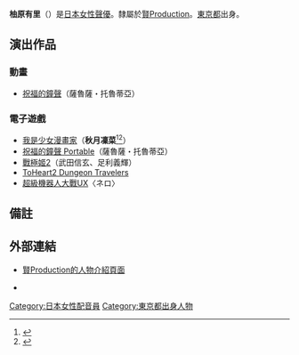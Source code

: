 {{配音員
|名字= 柚原有里
|圖像= 
|尺寸= 
|說明= 
|藝名= 
|英文名= Ari Yunohara
|本名= 
|綽號= 
|配偶= 
|出生地= {{JPN}}[[東京都|東京都]]
|出身地= 
|身高= 
|血型= 
|生年= 
|生月= 2
|生日= 11
|歿年= 
|歿月= 
|歿日= 
|所屬= [[賢Production|賢Production]]
|活動時期= 
|出道作= 
|代表作= 
|網站= 
|其他= 
}}
{{Japanese|japanese=柚原 有里|kana=ゆのはら あり|romaji=Yunohara Ari}}
'''柚原有里'''（{{bd||2月11日}}）是[[日本|日本]][[女性|女性]][[聲優|聲優]]。隸屬於[[賢Production|賢Production]]。[[東京都|東京都]]出身。

== 演出作品 ==
===動畫===
*[[祝福的鐘聲|祝福的鐘聲]]（薩魯薩・托魯蒂亞）
===電子遊戲===
* [[我是少女漫畫家|我是少女漫畫家]]（'''秋月凜菜'''<ref>{{Cite web|date=|url=http://www.giza10.com/soft/manga/cha_a.html#z|title=オレは少女漫画家 キャラクター紹介「秋月凜菜」|publisher=Giza10|accessdate=2011-12-26|archive-url=https://web.archive.org/web/20111119081319/http://www.giza10.com/soft/manga/cha_a.html#z|archive-date=2011-11-19|dead-url=yes}}</ref><ref>{{Cite web|date=2011-11-08|url=http://news.dengeki.com/elem/000/000/423/423553/|title=PSP用AVG『オレは少女漫画家』の発売日が2月23日に決定！ キャスト情報やオープニング映像、新規イベントCGを公開|publisher=|accessdate=2011-12-26|archive-date=2013-05-14|archive-url=https://web.archive.org/web/20130514223756/http://news.dengeki.com/elem/000/000/423/423553/|dead-url=no}}</ref>）
* [[祝福的鐘聲|祝福的鐘聲 Portable]]（薩魯薩・托魯蒂亞）
* [[戰極姬2|戰極姬2]]（武田信玄、足利義輝）
* [[ToHeart2|ToHeart2 Dungeon Travelers]]
* [[超級機器人大戰UX|超級機器人大戰UX]]〈ネロ〉

==備註==
{{Reflist}}
==外部連結==
* [https://web.archive.org/web/20130123070535/http://www.kenproduction.co.jp/member.php?mem=w73 賢Production的人物介紹頁面] {{ja}}
* {{Twitter|yunotter|ゆのはら}} {{ja}}

{{賢Production}}

{{DEFAULTSORT:Yunohara Ari}}
[[Category:日本女性配音員|Category:日本女性配音員]]
[[Category:東京都出身人物|Category:東京都出身人物]]